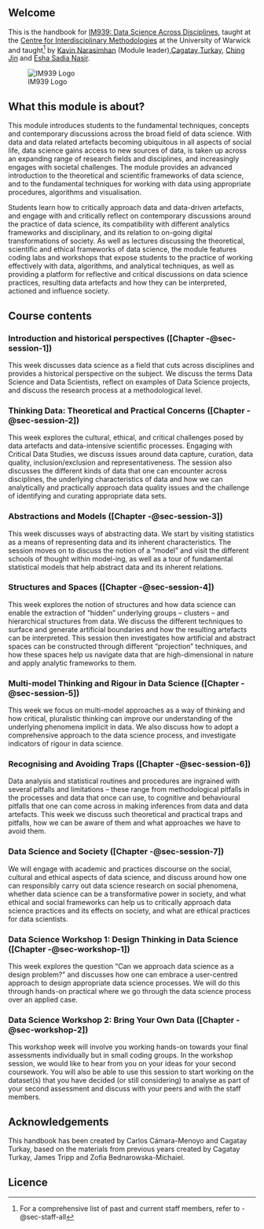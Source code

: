## Welcome {.unnumbered}

This is the handbook for [IM939: Data Science Across Disciplines](https://warwick.ac.uk/fac/cross_fac/cim/apply-to-study/cross-disciplinary-postgraduate-modules/im939-data-science-across-disciplines), taught at the [Centre for Interdisciplinary Methodologies](https://warwick.ac.uk/fac/cross_fac/cim/) at the University of Warwick and taught[^1] by  [Kavin Narasimhan](https://warwick.ac.uk/fac/cross_fac/cim/people/kavin-narasimhan/) (Module leader),[Cagatay Turkay](https://warwick.ac.uk/fac/cross_fac/cim/people/cagatay-turkay/), [Ching Jin](https://warwick.ac.uk/fac/cross_fac/cim/people/ching-jin/) and [Esha Sadia Nasir](https://warwick.ac.uk/fac/cross_fac/cim/people/eshasadianasir/).


[^1]: For a comprehensive list of past and current staff members, refer to -@sec-staff-all

![IM939 Logo](media/IM939_logo.png)

## What this module is about?

This module introduces students to the fundamental techniques, concepts and contemporary discussions across the broad field of data science. With data and data related artefacts becoming ubiquitous in all aspects of social life, data science gains access to new sources of data, is taken up across an expanding range of research fields and disciplines, and increasingly engages with societal challenges. The module provides an advanced introduction to the theoretical and scientific frameworks of data science, and to the fundamental techniques for working with data using appropriate procedures, algorithms and visualisation. 

Students learn how to critically approach data and data-driven artefacts, and engage with and critically reflect on contemporary discussions around the practice of data science, its compatibility with different analytics frameworks and disciplinary, and its relation to on-going digital transformations of society. As well as lectures discussing the theoretical, scientific and ethical frameworks of data science, the module features coding labs and workshops that expose students to the practice of working effectively with data, algorithms, and analytical techniques, as well as providing a platform for reflective and critical discussions on data science practices, resulting data artefacts and how they can be interpreted, actioned and influence society.

## Course contents

### Introduction and historical perspectives ([Chapter -@sec-session-1])

This week discusses data science as a field that cuts across disciplines and provides a historical perspective on the subject. We discuss the terms Data Science and Data Scientists, reflect on examples of Data Science projects, and discuss the research process at a methodological level.

###  Thinking Data: Theoretical and Practical Concerns ([Chapter -@sec-session-2])

This week explores the cultural, ethical, and critical challenges posed by data artefacts and data-intensive scientific processes. Engaging with Critical Data Studies, we discuss issues around data capture, curation, data quality, inclusion/exclusion and representativeness. The session also discusses the different kinds of data that one can encounter across disciplines, the underlying characteristics of data and how we can analytically and practically approach data quality issues and the challenge of identifying and curating appropriate data sets.

### Abstractions and Models ([Chapter -@sec-session-3])

This week discusses ways of abstracting data. We start by visiting statistics as a means of representing data and its inherent characteristics. The session moves on to discuss the notion of a “model” and visit the different schools of thought within model-ing, as well as a tour of fundamental statistical models that help abstract data and its inherent relations.

### Structures and Spaces ([Chapter -@sec-session-4])

This week explores the notion of structures and how data science can enable the extraction of “hidden” underlying groups – clusters – and hierarchical structures from data. We discuss the different techniques to surface and generate artificial boundaries and how the resulting artefacts can be interpreted. This session then investigates how artificial and abstract spaces can be constructed through different “projection” techniques, and how these spaces help us navigate data that are high-dimensional in nature and apply analytic frameworks to them.

### Multi-model Thinking and Rigour in Data Science ([Chapter -@sec-session-5])

This week we focus on multi-model approaches as a way of thinking and how critical, pluralistic thinking can improve our understanding of the underlying phenomena implicit in data. We also discuss how to adopt a comprehensive approach to the data science process, and investigate indicators of rigour in data science.

### Recognising and Avoiding Traps ([Chapter -@sec-session-6])

Data analysis and statistical routines and procedures are ingrained with several pitfalls and limitations – these range from methodological pitfalls in the processes and data that once can use, to cognitive and behavioural pitfalls that one can come across in making inferences from data and data artefacts. This week we discuss such theoretical and practical traps and pitfalls, how we can be aware of them and what approaches we have to avoid them.

### Data Science and Society ([Chapter -@sec-session-7])

We will engage with academic and practices discourse on the social, cultural and ethical aspects of data science, and discuss around how one can responsibly carry out data science research on social phenomena, whether data science can be a transformative power in society, and what ethical and social frameworks can help us to critically approach data science practices and its effects on society, and what are ethical practices for data scientists.

### Data Science Workshop 1: Design Thinking in Data Science ([Chapter -@sec-workshop-1])

This week explores the question “Can we approach data science as a design problem?” and discusses how one can embrace a user-centred approach to design appropriate data science processes. We will do this through hands-on practical where we go through the data science process over an applied case.

### Data Science Workshop 2: Bring Your Own Data ([Chapter -@sec-workshop-2])

This workshop week will involve you working hands-on towards your final assessments individually but in small coding groups. In the workshop session, we would like to hear from you on your ideas for your second coursework. You will also be able to use this session to start working on the dataset(s) that you have decided (or still considering) to analyse as part of your second assessment and discuss with your peers and with the staff members.


## Acknowledgements

This handbook has been created by Carlos Cámara-Menoyo and Cagatay Turkay, based on the materials from previous years created by Cagatay Turkay, James Tripp and Zofia Bednarowska-Michaiel.

## Licence

